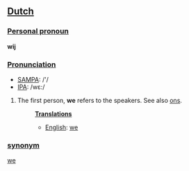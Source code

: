 ==[[Dutch]]==

===[[Personal pronoun]]===

'''wij'''

===[[Pronunciation]]===
*[[w:SAMPA|SAMPA]]: /'/
*[[w:IPA|IPA]]: /wε:/

# The first person, '''we''' refers to the speakers. See also [[ons]].
#:'''[[Translation]]s'''
#:*[[English]]: [[we]]

===[[synonym]]===
[[we]]